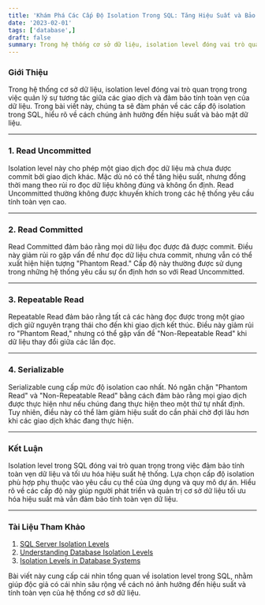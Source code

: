 ```yaml
---
title: 'Khám Phá Các Cấp Độ Isolation Trong SQL: Tăng Hiệu Suất và Bảo Mật Dữ Liệu'
date: '2023-02-01'
tags: ['database',]
draft: false
summary: Trong hệ thống cơ sở dữ liệu, isolation level đóng vai trò quan trọng trong việc quản lý sự tương tác giữa các giao dịch và đảm bảo tính toàn vẹn của dữ liệu. Trong bài viết này, chúng ta sẽ đàm phán về các cấp độ isolation trong SQL, hiểu rõ về cách chúng ảnh hưởng đến hiệu suất và bảo mật dữ liệu.
---
```

### Giới Thiệu

Trong hệ thống cơ sở dữ liệu, isolation level đóng vai trò quan trọng trong việc quản lý sự tương tác giữa các giao dịch và đảm bảo tính toàn vẹn của dữ liệu. Trong bài viết này, chúng ta sẽ đàm phán về các cấp độ isolation trong SQL, hiểu rõ về cách chúng ảnh hưởng đến hiệu suất và bảo mật dữ liệu.

---

### 1. Read Uncommitted

Isolation level này cho phép một giao dịch đọc dữ liệu mà chưa được commit bởi giao dịch khác. Mặc dù nó có thể tăng hiệu suất, nhưng đồng thời mang theo rủi ro đọc dữ liệu không đúng và không ổn định. Read Uncommitted thường không được khuyến khích trong các hệ thống yêu cầu tính toàn vẹn cao.

---

### 2. Read Committed

Read Committed đảm bảo rằng mọi dữ liệu đọc được đã được commit. Điều này giảm rủi ro gặp vấn đề như đọc dữ liệu chưa commit, nhưng vẫn có thể xuất hiện hiện tượng "Phantom Read." Cấp độ này thường được sử dụng trong những hệ thống yêu cầu sự ổn định hơn so với Read Uncommitted.

---

### 3. Repeatable Read

Repeatable Read đảm bảo rằng tất cả các hàng đọc được trong một giao dịch giữ nguyên trạng thái cho đến khi giao dịch kết thúc. Điều này giảm rủi ro "Phantom Read," nhưng có thể gặp vấn đề "Non-Repeatable Read" khi dữ liệu thay đổi giữa các lần đọc.

---

### 4. Serializable

Serializable cung cấp mức độ isolation cao nhất. Nó ngăn chặn "Phantom Read" và "Non-Repeatable Read" bằng cách đảm bảo rằng mọi giao dịch được thực hiện như nếu chúng đang thực hiện theo một thứ tự nhất định. Tuy nhiên, điều này có thể làm giảm hiệu suất do cần phải chờ đợi lâu hơn khi các giao dịch khác đang thực hiện.

---

### Kết Luận

Isolation level trong SQL đóng vai trò quan trọng trong việc đảm bảo tính toàn vẹn dữ liệu và tối ưu hóa hiệu suất hệ thống. Lựa chọn cấp độ isolation phù hợp phụ thuộc vào yêu cầu cụ thể của ứng dụng và quy mô dự án. Hiểu rõ về các cấp độ này giúp người phát triển và quản trị cơ sở dữ liệu tối ưu hóa hiệu suất mà vẫn đảm bảo tính toàn vẹn dữ liệu.

--- 

### Tài Liệu Tham Khảo

1. [SQL Server Isolation Levels](https://docs.microsoft.com/en-us/sql/relational-databases/sql-server-transaction-locking-and-row-versioning-guide?view=sql-server-ver15)
2. [Understanding Database Isolation Levels](https://www.digitalocean.com/community/tutorial_series/understanding-database-isolation-levels)
3. [Isolation Levels in Database Systems](https://www.tutorialspoint.com/dbms/isolation_levels.htm)

Bài viết này cung cấp cái nhìn tổng quan về isolation level trong SQL, nhằm giúp độc giả có cái nhìn sâu rộng về cách nó ảnh hưởng đến hiệu suất và tính toàn vẹn của hệ thống cơ sở dữ liệu.
